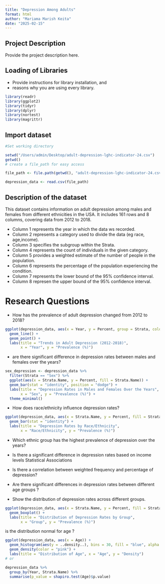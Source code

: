 ```yaml
---
title: "Depression Among Adults"
format: html
author: "Mariama Marish Keita"
date: "2025-02-15"
---
```


## Project Description

Provide the project description here.

## Loading of Libraries 

* Provide instructions for library installation, and
* reasons why you are using every library.

```r
library(readr)
library(ggplot2)
library(tidyr)
library(dplyr)
library(nortest)
library(magrittr)
```

## Import dataset

```r
#Set working directory

setwd("/Users/admin/Desktop/adult-depression-lghc-indicator-24.csv")
getwd()
# create a file_path for easy access

file_path <- file.path(getwd(), "adult-depression-lghc-indicator-24.csv")

depression_data <- read.csv(file_path)
```

## Description of the dataset 


This dataset contains information on adult depression among males and females from different ethnicities in the USA. It includes 161 rows and 8 columns, covering data from 2012 to 2018.  

- Column 1 represents the year in which the data ws recorded.  
- Column 2 represents a category used to divide the data (eg race, age,income). 
- Column 3 specifies the subgroup within the Strata.  
- Column 4 represents the count of individuals in the given category.  
- Column 5 provides a weighted estimate of the number of people in the population.  
- Column 6 represents the percentage of the population experiencing the condition.  
- Column 7 represents the lower bound of the 95% confidence interval.  
- Column 8 represen the upper bound of the 95% confidence interval.

# Research Questions 

- How has the prevalence of adult depression changed from 2012 to 2018?
```r
ggplot(depression_data, aes(x = Year, y = Percent, group = Strata, color = Strata)) +
  geom_line() + 
  geom_point() +
  labs(title = "Trends in Adult Depression (2012-2018)",
       x = "Year", y = "Prevalence (%)")

```


- are there  significant difference in depression rates between males and females over the years?

```r


sex_depression <- depression_data %>%
  filter(Strata == "Sex") %>%
  ggplot(aes(x = Strata.Name, y = Percent, fill = Strata.Name)) +
  geom_bar(stat = "identity", position = "dodge") +
  labs(title = "Depression Rates in Males and Females Over the Years",
       x = "Sex", y = "Prevalence (%)") +
  theme_minimal()


```


- How does race/ethnicity influence depression rates?
```r
ggplot(depression_data, aes(x = Strata.Name, y = Percent, fill = Strata.Name)) +
  geom_bar(stat = "identity") +
  labs(title = "Depression Rates by Race/Ethnicity",
       x = "Race/Ethnicity", y = "Prevalence (%)")

```


- Which ethnic group has the highest prevalence of depression over the years?

- Is there a significant difference in depression rates based on income levels
Statistical Associations

- Is there a correlation between weighted frequency and percentage of depression?

- Are there significant differences in depression rates between different age groups ?

- Show the distribution of depression rates across different groups.

```r
ggplot(depression_data, aes(x = Strata.Name, y = Percent, fill = Strata.Name)) +
  geom_boxplot() +
  labs(title = "Distribution of Depression Rates by Group",
       x = "Group", y = "Prevalence (%)")

```
is the distribution normal for age ?

```r
ggplot(depression_data, aes(x = Age)) +
  geom_histogram(aes(y = ..density..), bins = 30, fill = "blue", alpha = 0.5) +
  geom_density(color = "pink") +
  labs(title = "Distribution of Age", x = "Age", y = "Density")
# or 

depression_data %>%
  group_by(Year, Strata.Name) %>%
  summarise(p_value = shapiro.test(Age)$p.value)


```
